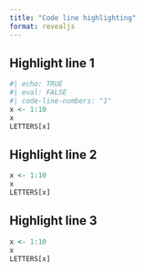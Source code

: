 ```yaml
---
title: "Code line highlighting"
format: revealjs
---
```


## Highlight line 1

```r
#| echo: TRUE
#| eval: FALSE
#| code-line-numbers: "1"
x <- 1:10
x
LETTERS[x]
```

## Highlight line 2

```r
x <- 1:10
x
LETTERS[x]
```

## Highlight line 3

```.r
x <- 1:10
x
LETTERS[x]
```


